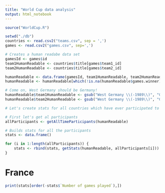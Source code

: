 ```yaml
---
title: "World Cup data analysis"
output: html_notebook
---
```


```r
source("WorldCup.R")
```

```r
setwd("./db")
countries <- read.csv2("teams.csv", sep = ',')
games <- read.csv2("games.csv", sep=',')

# Creates a human readabe data set
gamesId <- games$id
team1HumanReadable <- countries$title[games$team1_id]
team2HumanReadable <- countries$title[games$team2_id]

humanReadable <- data.frame(gamesId, team1HumanReadable, team2HumanReadable, games$score1, games$score2, games$winner, games$play_at, games$play_at_v2, games$play_at_v3)
humanReadable <- humanReadable[which(!is.na(humanReadable$games.winner)),]

# Come on, West Germany should be Germany!
humanReadable$team1HumanReadable <- gsub("West Germany \\(-1989\\)", "Germany", humanReadable$team1HumanReadable)
humanReadable$team2HumanReadable <- gsub("West Germany \\(-1989\\)", "Germany", humanReadable$team2HumanReadable)

# Let's create stats for all countries which have ever participated to the World Cup

# First let's get al participants
allParticipants <- getAllTimeParticipants(humanReadable)

# Builds stats for all the participants
stats <- data.frame()

for (i in 1:length(allParticipants)) {
    stats <- rbind(stats, getStats(humanReadable, allParticipants[i]))
}

```


# France

```r

print(stats[order(-stats$`Number of games played`),])

```